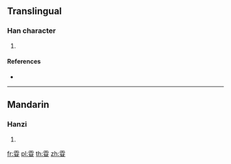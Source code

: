 {{character info/new}}
==Translingual==

===Han character===
{{Han char|rn=173|rad=雨|as=05|sn=13|four=10774|canj=MBTM}}

# {{defn|Han|sort=雨05}}

====References====
* {{Han ref|kx=1372.240|dkj=42246|dj=1882.010|hdz=64059.160|uh=96F8|ud=38648|bh=E0D8|bd=57560}}

----

==Mandarin==

===Hanzi===
{{cmn-hanzi|pin=[[án]] ([[an2]]), [[bó]] ([[bo2]])|wg=an<sup>2</sup>, po<sup>2</sup>}}

# {{defn|lang=cmn|sort=雨05}}

[[fr:雸]]
[[pl:雸]]
[[th:雸]]
[[zh:雸]]